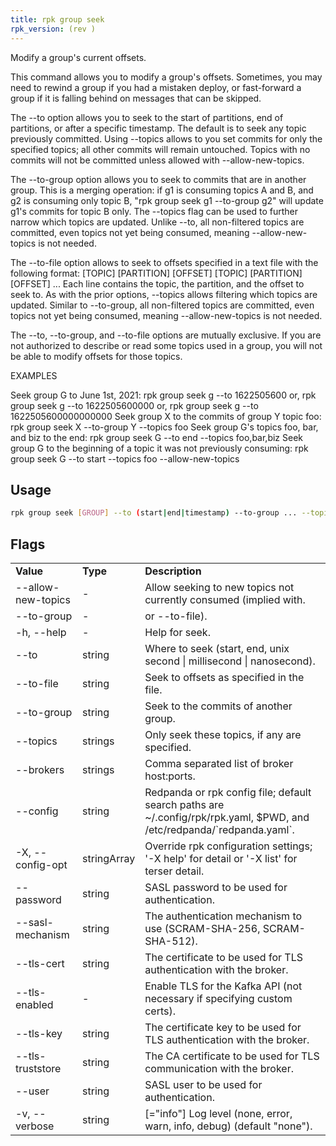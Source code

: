 ```yaml
---
title: rpk group seek
rpk_version: (rev )
---
```


Modify a group's current offsets.

This command allows you to modify a group's offsets. Sometimes, you may need to
rewind a group if you had a mistaken deploy, or fast-forward a group if it is
falling behind on messages that can be skipped.

The --to option allows you to seek to the start of partitions, end of
partitions, or after a specific timestamp. The default is to seek any topic
previously committed. Using --topics allows to you set commits for only the
specified topics; all other commits will remain untouched. Topics with no
commits will not be committed unless allowed with --allow-new-topics.

The --to-group option allows you to seek to commits that are in another group.
This is a merging operation: if g1 is consuming topics A and B, and g2 is
consuming only topic B, "rpk group seek g1 --to-group g2" will update g1's
commits for topic B only. The --topics flag can be used to further narrow which
topics are updated. Unlike --to, all non-filtered topics are committed, even
topics not yet being consumed, meaning --allow-new-topics is not needed.

The --to-file option allows to seek to offsets specified in a text file with
the following format:
[TOPIC] [PARTITION] [OFFSET]
[TOPIC] [PARTITION] [OFFSET]
...
Each line contains the topic, the partition, and the offset to seek to. As with
the prior options, --topics allows filtering which topics are updated. Similar
to --to-group, all non-filtered topics are committed, even topics not yet being
consumed, meaning --allow-new-topics is not needed.

The --to, --to-group, and --to-file options are mutually exclusive. If you are
not authorized to describe or read some topics used in a group, you will not be
able to modify offsets for those topics.

EXAMPLES

Seek group G to June 1st, 2021:
rpk group seek g --to 1622505600
or, rpk group seek g --to 1622505600000
or, rpk group seek g --to 1622505600000000000
Seek group X to the commits of group Y topic foo:
rpk group seek X --to-group Y --topics foo
Seek group G's topics foo, bar, and biz to the end:
rpk group seek G --to end --topics foo,bar,biz
Seek group G to the beginning of a topic it was not previously consuming:
rpk group seek G --to start --topics foo --allow-new-topics

## Usage

```bash
rpk group seek [GROUP] --to (start|end|timestamp) --to-group ... --topics ... [flags]
```

## Flags

<table>
  <tbody>
    <tr>
      <td>
        <strong>Value</strong>
      </td>
      <td>
        <strong>Type</strong>
      </td>
      <td>
        <strong>Description</strong>
      </td>
    </tr>
    <tr>
      <td>--allow-new-topics</td>
      <td>-</td>
      <td>Allow seeking to new topics not currently consumed (implied with.</td>
    </tr>
    <tr>
      <td>--to-group</td>
      <td>-</td>
      <td>or --to-file).</td>
    </tr>
    <tr>
      <td>-h, --help</td>
      <td>-</td>
      <td>Help for seek.</td>
    </tr>
    <tr>
      <td>--to</td>
      <td>string</td>
      <td>
        Where to seek (start, end, unix second | millisecond | nanosecond).
      </td>
    </tr>
    <tr>
      <td>--to-file</td>
      <td>string</td>
      <td>Seek to offsets as specified in the file.</td>
    </tr>
    <tr>
      <td>--to-group</td>
      <td>string</td>
      <td>Seek to the commits of another group.</td>
    </tr>
    <tr>
      <td>--topics</td>
      <td>strings</td>
      <td>Only seek these topics, if any are specified.</td>
    </tr>
    <tr>
      <td>--brokers</td>
      <td>strings</td>
      <td>Comma separated list of broker host:ports.</td>
    </tr>
    <tr>
      <td>--config</td>
      <td>string</td>
      <td>
        Redpanda or rpk config file; default search paths are
        ~/.config/rpk/rpk.yaml, $PWD, and /etc/redpanda/`redpanda.yaml`.
      </td>
    </tr>
    <tr>
      <td>-X, --config-opt</td>
      <td>stringArray</td>
      <td>
        Override rpk configuration settings; '-X help' for detail or '-X list'
        for terser detail.
      </td>
    </tr>
    <tr>
      <td>--password</td>
      <td>string</td>
      <td>SASL password to be used for authentication.</td>
    </tr>
    <tr>
      <td>--sasl-mechanism</td>
      <td>string</td>
      <td>
        The authentication mechanism to use (SCRAM-SHA-256, SCRAM-SHA-512).
      </td>
    </tr>
    <tr>
      <td>--tls-cert</td>
      <td>string</td>
      <td>
        The certificate to be used for TLS authentication with the broker.
      </td>
    </tr>
    <tr>
      <td>--tls-enabled</td>
      <td>-</td>
      <td>
        Enable TLS for the Kafka API (not necessary if specifying custom certs).
      </td>
    </tr>
    <tr>
      <td>--tls-key</td>
      <td>string</td>
      <td>
        The certificate key to be used for TLS authentication with the broker.
      </td>
    </tr>
    <tr>
      <td>--tls-truststore</td>
      <td>string</td>
      <td>
        The CA certificate to be used for TLS communication with the broker.
      </td>
    </tr>
    <tr>
      <td>--user</td>
      <td>string</td>
      <td>SASL user to be used for authentication.</td>
    </tr>
    <tr>
      <td>-v, --verbose</td>
      <td>string</td>
      <td>
        [="info"] Log level (none, error, warn, info, debug) (default "none").
      </td>
    </tr>
  </tbody>
</table>
